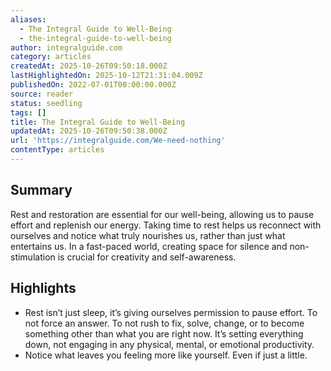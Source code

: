 ```yaml
---
aliases:
  - The Integral Guide to Well-Being
  - the-integral-guide-to-well-being
author: integralguide.com
category: articles
createdAt: 2025-10-26T09:50:18.000Z
lastHighlightedOn: 2025-10-12T21:31:04.009Z
publishedOn: 2022-07-01T00:00:00.000Z
source: reader
status: seedling
tags: []
title: The Integral Guide to Well-Being
updatedAt: 2025-10-26T09:50:38.000Z
url: 'https://integralguide.com/We-need-nothing'
contentType: articles
---
```

## Summary

Rest and restoration are essential for our well-being, allowing us to pause effort and replenish our energy. Taking time to rest helps us reconnect with ourselves and notice what truly nourishes us, rather than just what entertains us. In a fast-paced world, creating space for silence and non-stimulation is crucial for creativity and self-awareness.

## Highlights

- Rest isn’t just sleep, it’s giving ourselves permission to pause effort. To not force an answer. To not rush to fix, solve, change, or to become something other than what you are right now. It’s setting everything down, not engaging in any physical, mental, or emotional productivity.
- Notice what leaves you feeling more like yourself. Even if just a little.
